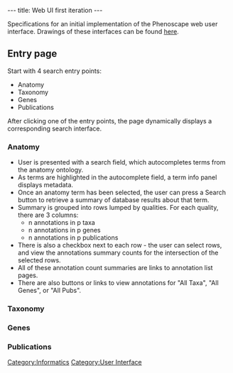 ---
title: Web UI first iteration
---

Specifications for an initial implementation of the Phenoscape web user interface.  Drawings of these interfaces can be found [[Web_UI_mockups|here]].

==Entry page==
Start with 4 search entry points:
* Anatomy
* Taxonomy
* Genes
* Publications

After clicking one of the entry points, the page dynamically displays a corresponding search interface.
===Anatomy===
* User is presented with a search field, which autocompletes terms from the anatomy ontology.
* As terms are highlighted in the autocomplete field, a term info panel displays metadata.
* Once an anatomy term has been selected, the user can press a Search button to retrieve a summary of database results about that term.
* Summary is grouped into rows lumped by qualities.  For each quality, there are 3 columns:
** n annotations in p taxa
** n annotations in p genes
** n annotations in p publications
* There is also a checkbox next to each row - the user can select rows, and view the annotations summary counts for the intersection of the selected rows.
* All of these annotation count summaries are links to annotation list pages.
* There are also buttons or links to view annotations for "All Taxa", "All Genes", or "All Pubs".

===Taxonomy===

===Genes===

===Publications===

[[Category:Informatics]]
[[Category:User Interface]]